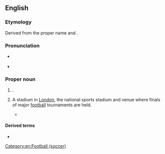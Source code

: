==English==
{{wikipedia}}

===Etymology===
Derived from the {{der|en|ang|-}} proper name {{m|ang|Wemba}} and {{m|ang|lēah|t=clearing in a forest; meadow, [[leigh]]}}.
{{cln|en|terms suffixed with -leigh}}

===Pronunciation===
* {{a|UK}} {{IPA|en|/wɛmbli/}}
* {{audio|en|LL-Q1860 (eng)-Vealhurl-Wembley.wav|Audio (Berkshire, UK)}}

===Proper noun===
{{wikipedia|Wembley Stadium}}
{{en-proper noun}}

# {{place|en|suburb|of|city/London|in northwestern|co/Greater London|cc/England}}.
# A stadium in [[London]], the national sports stadium and venue where finals of major [[football]] tournaments are held.
#: {{ux|en|If they carry on with their good form, they'll be at '''Wembley''' at the end of the season.}}
#* {{quote-journal|en
|date=April 11, 2011
|author=Phil McNulty
|title=Liverpool 3 - 0 Man City
|work=BBC Sport
|url=http://news.bbc.co.uk/sport2/hi/football/eng_prem/9449111.stm
|page=
|passage=Dirk Kuyt sandwiched a goal in between Carroll's double as City endured a night of total misery, with captain Carlos Tevez limping off early on with a hamstring strain that puts a serious question mark over his participation in Saturday's FA Cup semi-final against Manchester United at '''Wembley'''.}}

====Derived terms====
* {{l|en|North Wembley}}

[[Category:en:Football (soccer)]]